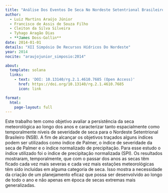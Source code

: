 ```yaml
---
title: "Análise Dos Eventos De Seca No Nordeste Setentrional Brasileiro Com Base No Índice De Precipitação Normalizada"
author:
  - Luiz Martins Araújo Júnior
  - Francisco de Assis de Souza Filho
  - Cleiton da Silva Silveira
  - Tyhago Aragão Dias
  - **James Doss-Gollin**
date: 2014-01-01
details: "XII Simpósio De Recursos Hídricos Do Nordeste"
year: 2014
nocite: "araujojunior_simposio:2014"

about:
  template: solana
  links:
    - text: 'DOI: 10.13140/rg.2.1.4610.7685 (Open Access)'
      href: https://doi.org/10.13140/rg.2.1.4610.7685
      icon: link

format:
  html:
    page-layout: full
---
```


Este trabalho tem como objetivo avaliar a persistência da seca meteorológica ao longo dos anos e caracterizar tanto espacialmente como temporalmente níveis de severidade de seca para o Nordeste Setentrional Brasileiro (NSB). A fim de alcançar os objetivos traçados alguns índices podem ser utilizados como índice de Palmer, o índice de severidade da seca de Palmer e o índice normalizado de precipitação. Para esse estudo o índice utilizado foi o índice de precipitação normalizada (SPI). Os resultados mostraram, temporalmente, que com o passar dos anos as secas têm ficado cada vez mais severas e cada vez mais estações meteorológicas têm sido incluídas em alguma categoria de seca. Isso mostra a necessidade da criação de um planejamento eficaz que possa ser desenvolvido ao longo de todo o ano e não apenas em época de secas extremas mais generalizadas.

:::{#bibliography}
:::